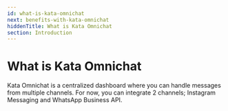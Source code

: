 ```yaml
---
id: what-is-kata-omnichat
next: benefits-with-kata-omnichat
hiddenTitle: What is Kata Omnichat
section: Introduction
---
```


<ImageWrapper>
  <NextImage src="/assets/images/products/kata-omnichat/image0.webp" alt="Kata-Omnichat Illustration" />
</ImageWrapper>

# What is Kata Omnichat

Kata Omnichat is a centralized dashboard where you can handle messages from multiple channels. For now, you can integrate 2 channels; Instagram Messaging and WhatsApp Business API.
